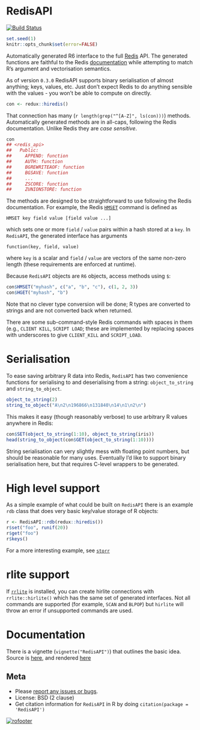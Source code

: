 # RedisAPI

[![Build Status](https://travis-ci.org/ropensci/RedisAPI.png?branch=master)](https://travis-ci.org/ropensci/RedisAPI)

```r
set.seed(1)
knitr::opts_chunk$set(error=FALSE)
```

Automatically generated R6 interface to the full [Redis](http://redis.io) API.  The generated functions are faithful to the Redis [documentation](http://redis.io/commands) while attempting to match R's argument and vectorisation semantics.

As of version `0.3.0` RedisAPI supports binary serialisation of almost anything; keys, values, etc.  Just don't expect Redis to do anything sensible with the values - you won't be able to compute on directly.

```r
con <- redux::hiredis()
```

That connection has many (`r length(grep("^[A-Z]", ls(con)))`) methods. Automatically generated methods are in all-caps, following the Redis documentation.  Unlike Redis they are *case sensitive*.

```r
con
## <redis_api>
##   Public:
##     APPEND: function
##     AUTH: function
##     BGREWRITEAOF: function
##     BGSAVE: function
##     ...
##     ZSCORE: function
##     ZUNIONSTORE: function
```

The methods are designed to be straightforward to use following the Redis documentation.  For example, the Redis [`HMSET`](http://redis.io/commands/hmset) command is defined as

```
HMSET key field value [field value ...]
```

which sets one or more `field` / `value` pairs within a hash stored at a `key`.  In `RedisAPI`, the generated interface has arguments

```
function(key, field, value)
```

where `key` is a scalar and `field` / `value` are vectors of the same non-zero length (these requirements are enforced at runtime).

Because `RedisAPI` objects are `R6` objects, access methods using `$`:

```r
con$HMSET("myhash", c("a", "b", "c"), c(1, 2, 3))
con$HGET("myhash", "b")
```

Note that no clever type conversion will be done; R types are converted to strings and are not converted back when returned.

There are some sub-command-style Redis commands with spaces in them (e.g., `CLIENT KILL`, `SCRIPT LOAD`; these are implemented by replacing spaces with underscores to give `CLIENT_KILL` and `SCRIPT_LOAD`.

# Serialisation

To ease saving arbitrary R data into Redis, `RedisAPI` has two convenience functions for serialising to and deserialising from a string: `object_to_string` and `string_to_object`.

```r
object_to_string(2)
string_to_object("A\n2\n196866\n131840\n14\n1\n2\n")
```

This makes it easy (though reasonably verbose) to use arbitrary R values anywhere in Redis:

```r
con$SET(object_to_string(1:10), object_to_string(iris))
head(string_to_object(con$GET(object_to_string(1:10))))
```

String serialisation can very slightly mess with floating point numbers, but should be reasonable for many uses.  Eventually I'd like to support binary serialisation here, but that requires C-level wrappers to be generated.

# High level support

As a simple example of what could be built on `RedisAPI` there is an example `rdb` class that does very basic key/value storage of R objects:

```r
r <- RedisAPI::rdb(redux::hiredis())
r$set("foo", runif(20))
r$get("foo")
r$keys()
```

For a more interesting example, see [`storr`](https://github.com/richfitz/storr)

# rlite support

If [`rrlite`](https://github.com/ropensci/rrlite) is installed, you can create hirlite connections with `rrlite::hirlite()` which has the same set of generated interfaces.  Not all commands are supported (for example, `SCAN` and `BLPOP`) but `hirlite` will throw an error if unsupported commands are used.

# Documentation

There is a vignette (`vignette("RedisAPI")`) that outlines the basic idea.  Source is [here](vignette/RedisAPI.Rmd), and rendered [here](http://htmlpreview.github.io/?https://raw.githubusercontent.com/ropensci/RedisAPI/master/inst/doc/RedisAPI.html)

## Meta

* Please [report any issues or bugs](https://github.com/ropensci/RedisAPI/issues).
* License: BSD (2 clause)
* Get citation information for `RedisAPI` in R by doing `citation(package = 'RedisAPI')`

[![rofooter](http://ropensci.org/public_images/github_footer.png)](http://ropensci.org)
